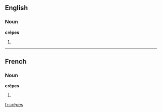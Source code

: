 ==English==

===Noun===
'''crêpes'''

# {{plural of|crêpe}}

----

==French==

===Noun===
'''crêpes'''

# {{plural of|crêpe|lang=French}}

[[fr:crêpes]]